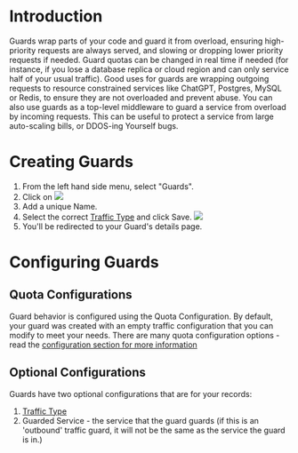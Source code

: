 
# Introduction
Guards wrap parts of your code and guard it from overload, ensuring high-priority requests are always served, and slowing or dropping lower priority requests if needed. Guard quotas can be changed in real time if needed (for instance, if you lose a database replica or cloud region and can only service half of your usual traffic).
Good uses for guards are wrapping outgoing requests to resource constrained services like ChatGPT, Postgres, MySQL or Redis, to ensure they are not overloaded and prevent abuse.
You can also use guards as a top-level middleware to guard a service from overload by incoming requests. This can be useful to protect a service from large auto-scaling bills, or DDOS-ing Yourself bugs.

# Creating Guards

1. From the left hand side menu, select "Guards". 
1. Click on ![](/addguard.png)
1. Add a unique Name. 
1. Select the correct [Traffic Type](/glossary#guard) and click Save.
![](/createguard.png)
1. You'll be redirected to your Guard's details page. 
 
# Configuring Guards

## Quota Configurations
Guard behavior is configured using the Quota Configuration. By default, your guard was created with an empty traffic configuration that you can modify to meet your needs.
There are many quota configuration options - read the [configuration section for more information](/configuration/guards.mdx)

## Optional Configurations
Guards have two optional configurations that are for your records:
1. [Traffic Type](/glossary#guard)
2. Guarded Service - the service that the guard guards (if this is an 'outbound' traffic guard, it will not be the same as the service the guard is in.)
 